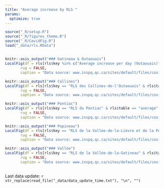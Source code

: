 ```yaml
---
title: "Average increase by RLS "
params: 
  optimize: true
---
```


```r
source("_R/setup.R")
source("_R/figures_theme.R")
source("_R/CovidFig.R")
load("_data/rls.RData")
```

## {.tabset .tabset-fade .tabset-pills}

```r
knitr::asis_output("### Gatineau & Outaouais")
LocalFig(df = rls[rls$key %in% c("Average increase per day (Outaouais)", "Active cases (Outaouais)", "RLS de Grande-Rivière - Hull - Gatineau") & rls$table == "average", ], 
       rug = FALSE, 
       caption = "Data source: www.inspq.qc.ca/sites/default/files/covid/donnees/tableau-rls-new.csv")
```

```r
knitr::asis_output("### Collines")
LocalFig(df = rls[rls$key == "RLS des Collines-de-l'Outaouais" & rls$table == "average", ], 
       rug = FALSE, 
       caption = "Data source: www.inspq.qc.ca/sites/default/files/covid/donnees/tableau-rls-new.csv")
```

```r
knitr::asis_output("### Pontiac")
LocalFig(df = rls[rls$key == "RLS du Pontiac" & rls$table == "average", ], 
       rug = FALSE, 
       caption = "Data source: www.inspq.qc.ca/sites/default/files/covid/donnees/tableau-rls-new.csv")
```

```r
knitr::asis_output("### Papineau")
LocalFig(df = rls[rls$key == "RLS de la Vallée-de-la-Lièvre et de la Petite Nation" & rls$table == "average", ], 
       rug = FALSE, 
       caption = "Data source: www.inspq.qc.ca/sites/default/files/covid/donnees/tableau-rls-new.csv")
```

```r
knitr::asis_output("### Vallée")
LocalFig(df = rls[rls$key == "RLS de la Vallée-de-la-Gatineau" & rls$table == "average", ], 
       rug = FALSE, 
       caption = "Data source: www.inspq.qc.ca/sites/default/files/covid/donnees/tableau-rls-new.csv")
```

##

Last data update: `r str_replace(read_file("_data/data_update_time.txt"), "\n", "")`
